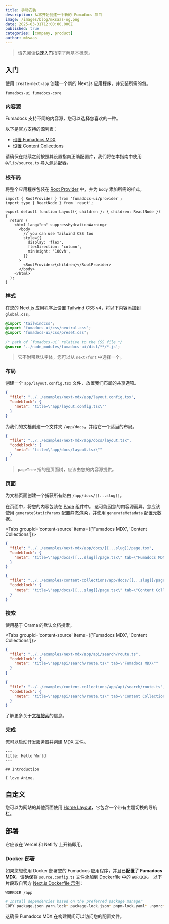 ```yaml
---
title: 手动安装
description: 从零开始创建一个新的 Fumadocs 项目
image: /images/blog/mksaas-og.png
date: 2025-03-31T12:00:00.000Z
published: true
categories: [company, product]
author: mksaas
---
```


> 请先阅读[快速入门](/docs)指南了解基本概念。

## 入门

使用 `create-next-app` 创建一个新的 Next.js 应用程序，并安装所需的包。

```package-install
fumadocs-ui fumadocs-core
```

### 内容源

Fumadocs 支持不同的内容源，您可以选择您喜欢的一种。

以下是官方支持的源列表：

- [设置 Fumadocs MDX](/docs/mdx)
- [设置 Content Collections](/docs/headless/content-collections)

请确保在继续之前按照其设置指南正确配置库，我们将在本指南中使用 `@/lib/source.ts` 导入源适配器。

### 根布局

将整个应用程序包装在 [Root Provider](/docs/layouts/root-provider) 中，并为 `body` 添加所需的样式。

```tsx
import { RootProvider } from 'fumadocs-ui/provider';
import type { ReactNode } from 'react';

export default function Layout({ children }: { children: ReactNode }) {
  return (
    <html lang="en" suppressHydrationWarning>
      <body
        // you can use Tailwind CSS too
        style={{
          display: 'flex',
          flexDirection: 'column',
          minHeight: '100vh',
        }}
      >
        <RootProvider>{children}</RootProvider>
      </body>
    </html>
  );
}
```

### 样式

在您的 Next.js 应用程序上设置 Tailwind CSS v4，将以下内容添加到 `global.css`。

```css title="Tailwind CSS"
@import 'tailwindcss';
@import 'fumadocs-ui/css/neutral.css';
@import 'fumadocs-ui/css/preset.css';

/* path of `fumadocs-ui` relative to the CSS file */
@source '../node_modules/fumadocs-ui/dist/**/*.js';
```

> 它不附带默认字体，您可以从 `next/font` 中选择一个。

### 布局

创建一个 `app/layout.config.tsx` 文件，放置我们布局的共享选项。

```json doc-gen:file
{
  "file": "../../examples/next-mdx/app/layout.config.tsx",
  "codeblock": {
    "meta": "title=\"app/layout.config.tsx\""
  }
}
```

为我们的文档创建一个文件夹 `/app/docs`，并给它一个适当的布局。

```json doc-gen:file
{
  "file": "../../examples/next-mdx/app/docs/layout.tsx",
  "codeblock": {
    "meta": "title=\"app/docs/layout.tsx\""
  }
}
```

> `pageTree` 指的是页面树，应该由您的内容源提供。

### 页面

为文档页面创建一个捕获所有路由 `/app/docs/[[...slug]]`。

在页面中，将您的内容包装在 [Page](/docs/layouts/page) 组件中。
这可能因您的内容源而异。您应该使用 `generateStaticParams` 配置静态渲染，并使用 `generateMetadata` 配置元数据。

<Tabs groupId='content-source' items={['Fumadocs MDX', 'Content Collections']}>

```json doc-gen:file
{
  "file": "../../examples/next-mdx/app/docs/[[...slug]]/page.tsx",
  "codeblock": {
    "meta": "title=\"app/docs/[[...slug]]/page.tsx\" tab=\"Fumadocs MDX\""
  }
}
```

```json doc-gen:file
{
  "file": "../../examples/content-collections/app/docs/[[...slug]]/page.tsx",
  "codeblock": {
    "meta": "title=\"app/docs/[[...slug]]/page.tsx\" tab=\"Content Collections\""
  }
}
```

</Tabs>

### 搜索

使用基于 Orama 的默认文档搜索。

<Tabs groupId='content-source' items={['Fumadocs MDX', 'Content Collections']}>

```json doc-gen:file
{
  "file": "../../examples/next-mdx/app/api/search/route.ts",
  "codeblock": {
    "meta": "title=\"app/api/search/route.ts\" tab=\"Fumadocs MDX\""
  }
}
```

```json doc-gen:file
{
  "file": "../../examples/content-collections/app/api/search/route.ts",
  "codeblock": {
    "meta": "title=\"app/api/search/route.ts\" tab=\"Content Collections\""
  }
}
```

</Tabs>

了解更多关于[文档搜索](/docs/headless/search)的信息。

### 完成

您可以启动开发服务器并创建 MDX 文件。

```mdx title="content/docs/index.mdx"
---
title: Hello World
---

## Introduction

I love Anime.
```

## 自定义

您可以为网站的其他页面使用 [Home Layout](/docs/layouts/home-layout)，它包含一个带有主题切换的导航栏。

## 部署

它应该在 Vercel 和 Netlify 上开箱即用。

### Docker 部署

如果您想使用 Docker 部署您的 Fumadocs 应用程序，并且已**配置了 Fumadocs MDX**，请确保将 `source.config.ts` 文件添加到 Dockerfile 中的 `WORKDIR`。
以下片段取自官方 [Next.js Dockerfile 示例](https://github.com/vercel/next.js/blob/canary/examples/with-docker/Dockerfile)：

```zsh title="Dockerfile"
WORKDIR /app

# Install dependencies based on the preferred package manager
COPY package.json yarn.lock* package-lock.json* pnpm-lock.yaml* .npmrc* source.config.ts ./
```

这确保 Fumadocs MDX 在构建期间可以访问您的配置文件。